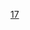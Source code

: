 {{DisestablishmentsInCentury|16|17|16|18}}
{{Commonscat|17th-century disestablishments}}
[[Category:2千紀廢除|17]]
